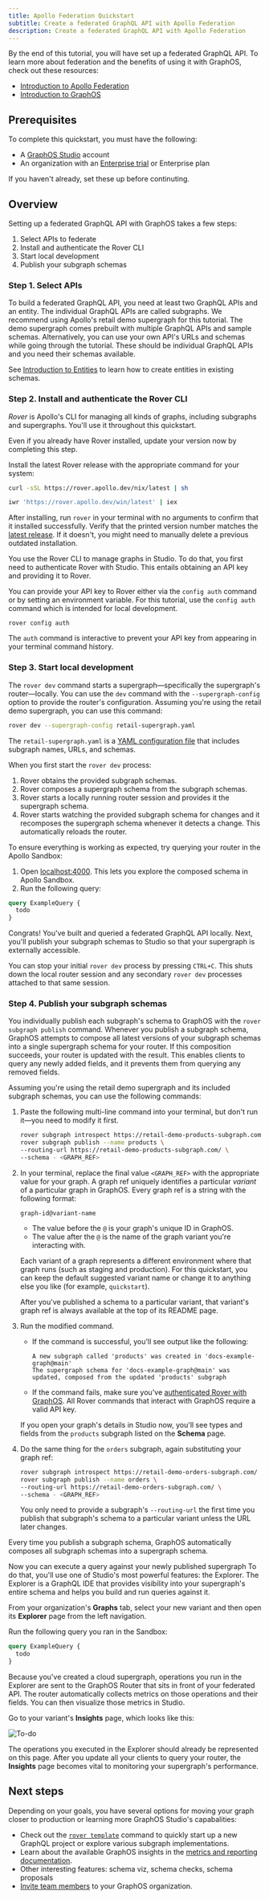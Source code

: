 ```yaml
---
title: Apollo Federation Quickstart
subtitle: Create a federated GraphQL API with Apollo Federation
description: Create a federated GraphQL API with Apollo Federation
---
```


By the end of this tutorial, you will have set up a federated GraphQL API.
To learn more about federation and the benefits of using it with GraphOS, check out these resources:

- [Introduction to Apollo Federation](./)
- [Introduction to GraphOS](/graphos)

## Prerequisites

To complete this quickstart, you must have the following:

- A [GraphOS Studio](https://studio.apollographql.com/?referrer=docs-content) account
- An organization with an [Enterprise trial](https://studio.apollographql.com/signup?type=enterprise-trial&referrer=docs-content) or Enterprise plan

If you haven't already, set these up before continuting.

## Overview

Setting up a federated GraphQL API with GraphOS takes a few steps:

1. Select APIs to federate
2. Install and authenticate the Rover CLI
3. Start local development
4. Publish your subgraph schemas

### Step 1. Select APIs

To build a federated GraphQL API, you need at least two GraphQL APIs and an entity. The individual GraphQL APIs are called subgraphs.
We recommend using Apollo's retail demo supergraph for this tutorial. The demo supergraph comes prebuilt with multiple GraphQL APIs and sample schemas. 
Alternatively, you can use your own API's URLs and schemas while going through the tutorial.
These should be individual GraphQL APIs and you need their schemas available.

See [Introduction to Entities](./entities) to learn how to create entities in existing schemas.

### Step 2. Install and authenticate the Rover CLI

_Rover_ is Apollo's CLI for managing all kinds of graphs, including subgraphs and supergraphs. You'll use it throughout this quickstart.

<Note>

Even if you already have Rover installed, update your version now by completing this step.

</Note>

Install the latest Rover release with the appropriate command for your system:

```bash title="MacOS / Unix-like"
curl -sSL https://rover.apollo.dev/nix/latest | sh
```

```bash title="Windows"
iwr 'https://rover.apollo.dev/win/latest' | iex
```

After installing, run `rover` in your terminal with no arguments to confirm that it installed successfully.
Verify that the printed version number matches the [latest release](https://github.com/apollographql/rover/releases).
If it doesn't, you might need to manually delete a previous outdated installation.

You use the Rover CLI to manage graphs in Studio. To do that, you first need to authenticate Rover with Studio.
This entails obtaining an API key and providing it to Rover.

<ObtainGraphApiKey />

You can provide your API key to Rover either via the `config auth` command or by setting an environment variable.
For this tutorial, use the `config auth` command which is intended for local development.

```shell
rover config auth
```

The `auth` command is interactive to prevent your API key from appearing in your terminal command history.

### Step 3. Start local development 

The `rover dev` command starts a supergraph—specifically the supergraph's router—locally.
You can use the `dev` command with the `--supergraph-config` option to provide the router's configuration.
Assuming you're using the retail demo supergraph, you can use this command:

```bash title="Example command"
rover dev --supergraph-config retail-supergraph.yaml
```

The `retail-supergraph.yaml` is a [YAML configuration file](/rover/commands/dev#starting-a-session-with-multiple-subgraphs) that includes subgraph names, URLs, and schemas.

When you first start the `rover dev` process:

1. Rover obtains the provided subgraph schemas.
2. Rover composes a supergraph schema from the subgraph schemas.
3. Rover starts a locally running router session and provides it the supergraph schema.
4. Rover starts watching the provided subgraph schema for changes and it recomposes the supergraph schema whenever it detects a change. This automatically reloads the router.

To ensure everything is working as expected, try querying your router in the Apollo Sandbox:

1. Open [localhost:4000](http://localhost:4000/). This lets you explore the composed schema in Apollo Sandbox.
2. Run the following query:

```graphQL
query ExampleQuery {
  todo
}
```

Congrats! You've built and queried a federated GraphQL API locally.
Next, you'll publish your subgraph schemas to Studio so that your supergraph is externally accessible.

<Note>

You can stop your initial `rover dev` process by pressing `CTRL+C`. This shuts down the local router session and any secondary `rover dev` processes attached to that same session.

</Note>

### Step 4. Publish your subgraph schemas

You individually publish each subgraph's schema to GraphOS with the `rover subgraph publish` command.
Whenever you publish a subgraph schema, GraphOS attempts to compose all latest versions of your subgraph schemas into a single supergraph schema for your router.
If this composition succeeds, your router is updated with the result. This enables clients to query any newly added fields, and it prevents them from querying any removed fields.

Assuming you're using the retail demo supergraph and its included subgraph schemas, you can use the following commands:

1. Paste the following multi-line command into your terminal, but don't run it—you need to modify it first.

    ```bash showLineNumbers=false
    rover subgraph introspect https://retail-demo-products-subgraph.com/ | \
    rover subgraph publish --name products \
    --routing-url https://retail-demo-products-subgraph.com/ \
    --schema - <GRAPH_REF>
    ```

2. In your terminal, replace the final value `<GRAPH_REF>` with the appropriate value for your graph.  A graph ref uniquely identifies a particular _variant_ of a particular graph in GraphOS. Every graph ref is a string with the following format:

    `graph-id@variant-name`

    - The value before the `@` is your graph's unique ID in GraphOS.
    - The value after the `@` is the name of the graph variant you're interacting with.

    Each variant of a graph represents a different environment where that graph runs (such as staging and production). For this quickstart, you can keep the default suggested variant name or change it to anything else you like (for example, `quickstart`).

    After you've published a schema to a particular variant, that variant's graph ref is always available at the top of its README page.

3. Run the modified command.

    - If the command is successful, you'll see output like the following:

      ```
      A new subgraph called 'products' was created in 'docs-example-graph@main'
      The supergraph schema for 'docs-example-graph@main' was updated, composed from the updated 'products' subgraph
      ```

    - If the command fails, make sure you've [authenticated Rover with GraphOS](#step-2-install-and-authenticate-the-rover-cli). All Rover commands that interact with GraphOS require a valid API key.

    If you open your graph's details in Studio now, you'll see types and fields from the `products` subgraph listed on the **Schema** page.

4. Do the same thing for the `orders` subgraph, again substituting your graph ref:

    ```bash showLineNumbers=false
    rover subgraph introspect https://retail-demo-orders-subgraph.com/ | \
    rover subgraph publish --name orders \
    --routing-url https://retail-demo-orders-subgraph.com/ \
    --schema - <GRAPH_REF>
    ```

    You only need to provide a subgraph's `--routing-url` the first time you publish that subgraph's schema to a particular variant unless the URL later changes.


Every time you publish a subgraph schema, GraphOS automatically composes all subgraph schemas into a supergraph schema.

Now you can execute a query against your newly published supergraph To do that, you'll use one of Studio's most powerful features: the Explorer.
The Explorer is a GraphQL IDE that provides visibility into your supergraph's entire schema and helps you build and run queries against it.

From your organization's **Graphs** tab, select your new variant and then open its **Explorer** page from the left navigation.

Run the following query you ran in the Sandbox:

```graphQL
query ExampleQuery {
  todo
}
```

Because you've created a cloud supergraph, operations you run in the Explorer are sent to the GraphOS Router that sits in front of your federated API.
The router automatically collects metrics on those operations and their fields. You can then visualize those metrics in Studio.

Go to your variant's **Insights** page, which looks like this:

<img
  src="../../img/insights-quickstart.jpg"
  className="screenshot"
  alt="To-do"
/>

The operations you executed in the Explorer should already be represented on this page. After you update all your clients to query your router, the **Insights** page becomes vital to monitoring your supergraph's performance.

## Next steps

Depending on your goals, you have several options for moving your graph closer to production or learning more GraphOS Studio's capabalities:

- Check out the [`rover template`](/rover/commands/template) command to quickly start up a new GraphQL project or explore various subgraph implementations.
- Learn about the available GraphOS insights in the [metrics and reporting documentation](/graphos/metrics).
- Other interesting features: schema viz, schema checks, schema proposals
- [Invite team members](/graphos/org/members#inviting-members) to your GraphOS organization.
